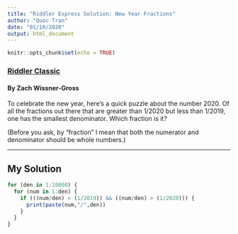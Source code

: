 ```yaml
---
title: "Riddler Express Solution: New Year Fractions"
author: "Quoc Tran"
date: "01/10/2020"
output: html_document
---
```


```r
knitr::opts_chunk$set(echo = TRUE)
```

### [Riddler Classic](https://fivethirtyeight.com/features/can-you-find-a-number-worth-its-weight-in-letters/)

#### By Zach Wissner-Gross

To celebrate the new year, here’s a quick puzzle about the number 2020. Of all the fractions out there that are greater than 1/2020 but less than 1/2019, one has the smallest denominator. Which fraction is it?

(Before you ask, by “fraction” I mean that both the numerator and denominator should be whole numbers.)

***

## My Solution

```r
for (den in 1:10000) {
  for (num in 1:den) {
    if (((num/den) < (1/2019)) && ((num/den) > (1/2020))) {
      print(paste(num,"/",den))
    }
  }
}
```

